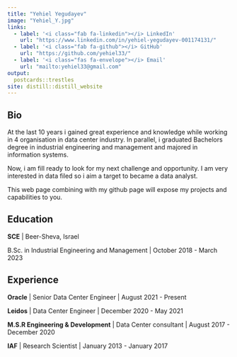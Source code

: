 ```yaml
---
title: "Yehiel Yegudayev"
image: "Yehiel_Y.jpg"
links:
  - label: '<i class="fab fa-linkedin"></i> LinkedIn'
    url: "https://www.linkedin.com/in/yehiel-yegudayev-001174131/"
  - label: '<i class="fab fa-github"></i> GitHub'
    url: "https://github.com/yehiel33/"
  - label: '<i class="fas fa-envelope"></i> Email'
    url: "mailto:yehiel33@gmail.com"
output:
  postcards::trestles
site: distill::distill_website
---
```

 
## Bio

At the last 10 years i gained great experience and knowledge while working in 4 organisation in data center industry. In parallel, i graduated Bachelors degree in industrial engineering and management and majored in information systems.

Now, i am fill ready to look for my next challenge and opportunity. I am very interested in data filed so i aim a target to became a data analyst.

This web page combining with my github page will expose my projects and capabilities to you. 

## Education

**SCE** | Beer-Sheva, Israel

B.Sc. in Industrial Engineering and Management | October 2018 - March 2023

## Experience

**Oracle** | Senior Data Center Engineer | August 2021 - Present

**Leidos** | Data Center Engineer | December 2020 - May 2021

**M.S.R Engineering & Development** | Data Center consultant | August 2017 - December 2020

**IAF** | Research Scientist | January 2013 - January 2017
